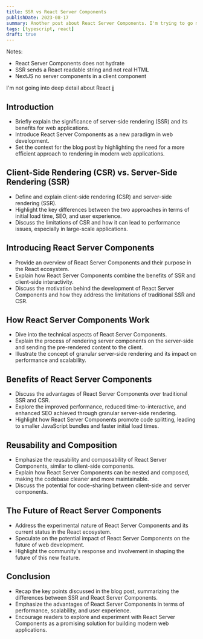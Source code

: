 ```yaml
---
title: SSR vs React Server Components
publishDate: 2023-08-17
summary: Another post about React Server Components. I'm trying to go more in depth 
tags: [typescript, react]
draft: true
---
```


Notes: 
- React Server Components does not hydrate
- SSR sends a React readable string and not real HTML
- NextJS no server components in a client component   


I'm not going into deep detail about React  jj


## Introduction
- Briefly explain the significance of server-side rendering (SSR) and its benefits for web applications.
- Introduce React Server Components as a new paradigm in web development.
- Set the context for the blog post by highlighting the need for a more efficient approach to rendering in modern web applications.

## Client-Side Rendering (CSR) vs. Server-Side Rendering (SSR)
- Define and explain client-side rendering (CSR) and server-side rendering (SSR).
- Highlight the key differences between the two approaches in terms of initial load time, SEO, and user experience.
- Discuss the limitations of CSR and how it can lead to performance issues, especially in large-scale applications.

## Introducing React Server Components
- Provide an overview of React Server Components and their purpose in the React ecosystem.
- Explain how React Server Components combine the benefits of SSR and client-side interactivity.
- Discuss the motivation behind the development of React Server Components and how they address the limitations of traditional SSR and CSR.

## How React Server Components Work
- Dive into the technical aspects of React Server Components.
- Explain the process of rendering server components on the server-side and sending the pre-rendered content to the client.
- Illustrate the concept of granular server-side rendering and its impact on performance and scalability.

## Benefits of React Server Components
- Discuss the advantages of React Server Components over traditional SSR and CSR.
- Explore the improved performance, reduced time-to-interactive, and enhanced SEO achieved through granular server-side rendering.
- Highlight how React Server Components promote code splitting, leading to smaller JavaScript bundles and faster initial load times.

## Reusability and Composition
- Emphasize the reusability and composability of React Server Components, similar to client-side components.
- Explain how React Server Components can be nested and composed, making the codebase cleaner and more maintainable.
- Discuss the potential for code-sharing between client-side and server components.

## The Future of React Server Components
- Address the experimental nature of React Server Components and its current status in the React ecosystem.
- Speculate on the potential impact of React Server Components on the future of web development.
- Highlight the community's response and involvement in shaping the future of this new feature.

## Conclusion
- Recap the key points discussed in the blog post, summarizing the differences between SSR and React Server Components.
- Emphasize the advantages of React Server Components in terms of performance, scalability, and user experience.
- Encourage readers to explore and experiment with React Server Components as a promising solution for building modern web applications.

